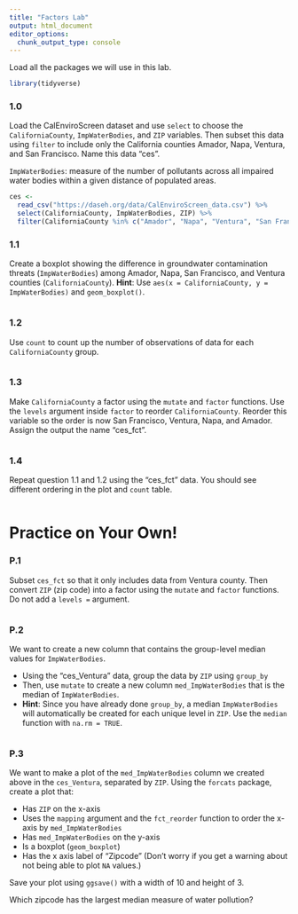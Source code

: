 ```yaml
---
title: "Factors Lab"
output: html_document
editor_options: 
  chunk_output_type: console
---
```


Load all the packages we will use in this lab. 

```r
library(tidyverse)
```

### 1.0

Load the CalEnviroScreen dataset and use `select` to choose the `CaliforniaCounty`, `ImpWaterBodies`, and `ZIP` variables. Then subset this data using `filter` to include only the California counties Amador, Napa, Ventura, and San Francisco. Name this data "ces". 

`ImpWaterBodies`: measure of the number of pollutants across all impaired water bodies within a given distance of populated areas.

```r
ces <- 
  read_csv("https://daseh.org/data/CalEnviroScreen_data.csv") %>% 
  select(CaliforniaCounty, ImpWaterBodies, ZIP) %>%
  filter(CaliforniaCounty %in% c("Amador", "Napa", "Ventura", "San Francisco"))
```

### 1.1

Create a boxplot showing the difference in groundwater contamination threats (`ImpWaterBodies`) among Amador, Napa, San Francisco, and Ventura counties (`CaliforniaCounty`). **Hint**: Use `aes(x = CaliforniaCounty, y = ImpWaterBodies)` and `geom_boxplot()`.

```r

```

### 1.2

Use `count` to count up the number of observations of data for each `CaliforniaCounty` group.

```r

```

### 1.3

Make `CaliforniaCounty` a factor using the `mutate` and `factor` functions. Use the `levels` argument inside `factor` to reorder `CaliforniaCounty`. Reorder this variable so the order is now San Francisco, Ventura, Napa, and Amador. Assign the output the name "ces_fct".

```r

```

### 1.4

Repeat question 1.1 and 1.2 using the "ces_fct" data. You should see different ordering in the plot and `count` table.

```r

```


# Practice on Your Own!

### P.1
Subset `ces_fct` so that it only includes data from Ventura county. Then convert `ZIP` (zip code) into a factor using the `mutate` and `factor` functions. Do not add a `levels =` argument.

```r

```

### P.2

We want to create a new column that contains the group-level median values for `ImpWaterBodies`. 

- Using the "ces_Ventura" data, group the data by `ZIP` using `group_by`
- Then, use `mutate` to create a new column `med_ImpWaterBodies` that is the median of `ImpWaterBodies`. 
- **Hint**: Since you have already done `group_by`, a median `ImpWaterBodies` will automatically be created for each unique level in `ZIP`. Use the `median` function with `na.rm = TRUE`.

```r

```

### P.3

We want to make a plot of the `med_ImpWaterBodies`  column we created above in the `ces_Ventura`, separated by `ZIP`. Using the `forcats` package, create a plot that:

- Has `ZIP` on the x-axis
- Uses the `mapping` argument and the `fct_reorder` function to order the x-axis by `med_ImpWaterBodies`
- Has `med_ImpWaterBodies` on the y-axis
- Is a boxplot (`geom_boxplot`)
- Has the x axis label of "Zipcode"
(Don't worry if you get a warning about not being able to plot `NA` values.)

Save your plot using `ggsave()` with a width of 10 and height of 3.

Which zipcode has the largest median measure of water pollution?

```r

```
